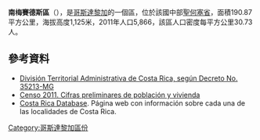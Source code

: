 '''南梅賽德斯區'''（{{lang-es|Mercedes Sur}}），是[[哥斯達黎加|哥斯達黎加]]的一個區，位於該國中部[[聖何塞省_(哥斯達黎加)|聖何塞省]]，面積190.87平方公里，海拔高度1,125米，2011年人口5,866，該區人口密度每平方公里30.73人。

==參考資料==
*[https://web.archive.org/web/20150924020342/http://www.gaceta.go.cr/pub/2009/05/26/COMP_26_05_2009.pdf División Territorial Administrativa de Costa Rica, según Decreto No. 35213-MG]
*[http://www.inec.go.cr/A/MS/Censos/Censo%202011/Cifras%20preliminares/01.%20Cifras%20preliminares%20de%20Poblaci%C3%B3n%20y%20Vivienda.pdf Censo 2011. Cifras preliminares de población y vivienda]{{dead link|date=2017年11月 |bot=InternetArchiveBot |fix-attempted=yes }}
* [https://web.archive.org/web/20150923210740/http://www.costaricadatabase.com/crdb/city.asp?action=2&q=MERCEDES+SUR&b=PURSICAL&p=1 Costa Rica Database]. Página web con información sobre cada una de las localidades de Costa Rica.

{{CostaRica-geo-stub}}
[[Category:哥斯達黎加區份|Category:哥斯達黎加區份]]